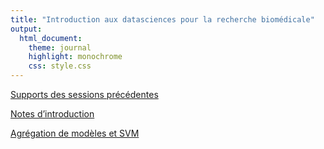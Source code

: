 ```yaml
---
title: "Introduction aux datasciences pour la recherche biomédicale"
output:
  html_document:
    theme: journal
    highlight: monochrome
    css: style.css
---
```

[Supports des sessions précédentes](http://masedki.github.io/enseignements/pdfs/formationinserm.pdf)

[Notes d'introduction](http://masedki.github.io/enseignements/pdfs/notes.pdf)

[Agrégation de modèles et SVM](http://masedki.github.io/enseignements/pdfs/formationinserm.pdf)


<!-- [Jeu de données : cancer de la prostate](http://masedki.github.io/enseignements/datasets/prostate.rda)  -->

<!-- [Notebook : surajustement et prise en main du logiciel  R](http://masedki.github.io/enseignements/overfit.html)  -->

<!-- [Notebook : Diagnostic cytologique par les knn](http://masedki.github.io/enseignements/breast_cancer_knn.html)  -->

<!-- [Notebook : cancer de la prostate (sélection de variables par la méthode stepwise)](http://masedki.github.io/enseignements/prostate_stepwise.html)  -->

<!-- [Notebook : cancer de la prostate (sélection de variables par régularisations ridge, lasso et elasticnet)](http://masedki.github.io/enseignements/prostate_regularisation.html)  -->

<!-- [Notebook : expressions de gênes (sélection de variables en régression logistique en grande dimension par régularisation ridge, lasso et elasticnet)](http://masedki.github.io/enseignements/logistic_regularization_golub_nki.html)  -->

<!-- [Notebook : arbres et svm sur les données pima](http://masedki.github.io/enseignements/arbres_svm.html)  -->

